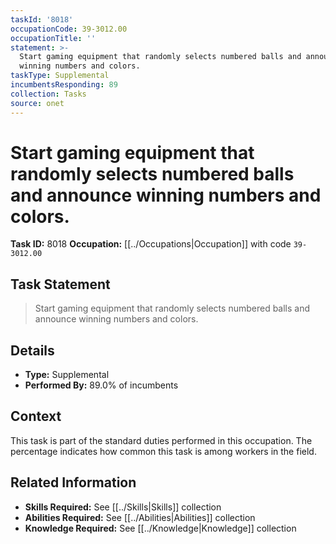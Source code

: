 ```yaml
---
taskId: '8018'
occupationCode: 39-3012.00
occupationTitle: ''
statement: >-
  Start gaming equipment that randomly selects numbered balls and announce
  winning numbers and colors.
taskType: Supplemental
incumbentsResponding: 89
collection: Tasks
source: onet
---
```

# Start gaming equipment that randomly selects numbered balls and announce winning numbers and colors.

**Task ID:** 8018
**Occupation:** [[../Occupations|Occupation]] with code `39-3012.00`

## Task Statement

> Start gaming equipment that randomly selects numbered balls and announce winning numbers and colors.

## Details

- **Type:** Supplemental
- **Performed By:** 89.0% of incumbents

## Context

This task is part of the standard duties performed in this occupation. The percentage indicates how common this task is among workers in the field.

## Related Information

- **Skills Required:** See [[../Skills|Skills]] collection
- **Abilities Required:** See [[../Abilities|Abilities]] collection
- **Knowledge Required:** See [[../Knowledge|Knowledge]] collection
